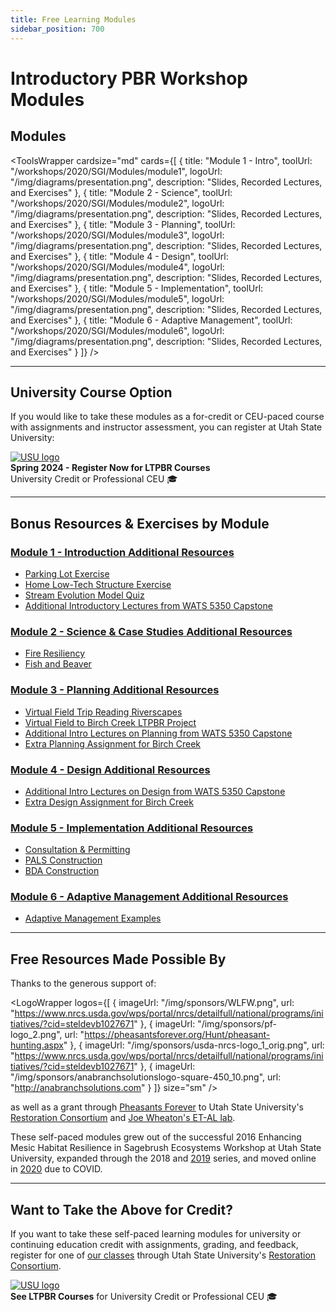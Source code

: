 ```yaml
---
title: Free Learning Modules
sidebar_position: 700
---
```


# Introductory PBR Workshop Modules

## Modules

<ToolsWrapper
  cardsize="md"
  cards={[
    {
      title: "Module 1 - Intro",
      toolUrl: "/workshops/2020/SGI/Modules/module1",
      logoUrl: "/img/diagrams/presentation.png",
      description: "Slides, Recorded Lectures, and Exercises"
    },
    {
      title: "Module 2 - Science",
      toolUrl: "/workshops/2020/SGI/Modules/module2",
      logoUrl: "/img/diagrams/presentation.png",
      description: "Slides, Recorded Lectures, and Exercises"
    },
    {
      title: "Module 3 - Planning",
      toolUrl: "/workshops/2020/SGI/Modules/module3",
      logoUrl: "/img/diagrams/presentation.png",
      description: "Slides, Recorded Lectures, and Exercises"
    },
    {
      title: "Module 4 - Design",
      toolUrl: "/workshops/2020/SGI/Modules/module4",
      logoUrl: "/img/diagrams/presentation.png",
      description: "Slides, Recorded Lectures, and Exercises"
    },
    {
      title: "Module 5 - Implementation",
      toolUrl: "/workshops/2020/SGI/Modules/module5",
      logoUrl: "/img/diagrams/presentation.png",
      description: "Slides, Recorded Lectures, and Exercises"
    },
    {
      title: "Module 6 - Adaptive Management",
      toolUrl: "/workshops/2020/SGI/Modules/module6",
      logoUrl: "/img/diagrams/presentation.png",
      description: "Slides, Recorded Lectures, and Exercises"
    }
  ]}
/>

---

## University Course Option

If you would like to take these modules as a for-credit or CEU-paced course with assignments and instructor assessment, you can register at Utah State University:

[![USU logo](/img/sponsors/USU.png)](/workshops/2024/USU)  
**Spring 2024 - Register Now for LTPBR Courses**  
University Credit or Professional CEU 🎓

---

## Bonus Resources & Exercises by Module

### [Module 1 - Introduction Additional Resources](/resources/Topics/01_Overview/)

- [Parking Lot Exercise](/resources/Topics/01_Overview/parkinglot)
- [Home Low-Tech Structure Exercise](/resources/Topics/01_Overview/homeverson)
- [Stream Evolution Model Quiz](/resources/Topics/01_Overview/sem)
- [Additional Introductory Lectures from WATS 5350 Capstone](http://capstone.restoration.usu.edu/Course_Topics/WATS_5350/Low-Tech/intro.html)

### [Module 2 - Science & Case Studies Additional Resources](/resources/Topics/02_Science/)

- [Fire Resiliency](/resources/Topics/02_Science/fire)
- [Fish and Beaver](/resources/Topics/02_Science/fish)

### [Module 3 - Planning Additional Resources](/resources/Topics/03_Planning/)

- [Virtual Field Trip Reading Riverscapes](/resources/Topics/03_Planning/sturcturalForcing)
- [Virtual Field to Birch Creek LTPBR Project](/resources/Topics/03_Planning/birchcreek)
- [Additional Intro Lectures on Planning from WATS 5350 Capstone](http://capstone.restoration.usu.edu/Course_Topics/WATS_5350/Low-Tech/planning.html)
- [Extra Planning Assignment for Birch Creek](http://capstone.restoration.usu.edu/Course_Topics/WATS_5350/Low-Tech/Projects/birch/birchplanning.html)

### [Module 4 - Design Additional Resources](/resources/Topics/04_Design/)

- [Additional Intro Lectures on Design from WATS 5350 Capstone](http://capstone.restoration.usu.edu/Course_Topics/WATS_5350/Low-Tech/planning.html)
- [Extra Design Assignment for Birch Creek](http://capstone.restoration.usu.edu/Course_Topics/WATS_5350/Low-Tech/Projects/birch/birchdesign.html)

### [Module 5 - Implementation Additional Resources](/resources/Topics/05_Implementation/)

- [Consultation & Permitting](/resources/Topics/05_Implementation/permitting)
- [PALS Construction](/resources/Topics/05_Implementation/PALS)
- [BDA Construction](/resources/Topics/05_Implementation/BDAs)

### [Module 6 - Adaptive Management Additional Resources](/resources/Topics/06_AdaptiveMgt/)

- [Adaptive Management Examples](/resources/Topics/06_AdaptiveMgt/adaptivemgt)

---

## Free Resources Made Possible By

Thanks to the generous support of:

<LogoWrapper
  logos={[ 
    { imageUrl: "/img/sponsors/WLFW.png", url: "https://www.nrcs.usda.gov/wps/portal/nrcs/detailfull/national/programs/initiatives/?cid=steldevb1027671" },
    { imageUrl: "/img/sponsors/pf-logo_2.png", url: "https://pheasantsforever.org/Hunt/pheasant-hunting.aspx" },
    { imageUrl: "/img/sponsors/usda-nrcs-logo_1_orig.png", url: "https://www.nrcs.usda.gov/wps/portal/nrcs/detailfull/national/programs/initiatives/?cid=steldevb1027671" },
    { imageUrl: "/img/sponsors/anabranchsolutionslogo-square-450_10.png", url: "http://anabranchsolutions.com" }
  ]}
  size="sm"
/>

as well as a grant through [Pheasants Forever](https://www.pheasantsforever.org/) to Utah State University's [Restoration Consortium](http://restoration.usu.edu/) and [Joe Wheaton's ET-AL lab](http://etal.joewheaton.org/).

These self-paced modules grew out of the successful 2016 Enhancing Mesic Habitat Resilience in Sagebrush Ecosystems Workshop at Utah State University, expanded through the 2018 and [2019](/workshops/2019/SGI/) series, and moved online in [2020](/workshops/2020/SGI/) due to COVID.

---

## Want to Take the Above for Credit?

If you want to take these self-paced learning modules for university or continuing education credit with assignments, grading, and feedback, register for one of [our classes](/workshops/uni) through Utah State University's [Restoration Consortium](http://restoration.usu.edu).

[![USU logo](/img/sponsors/USU.png)](/workshops/uni)  
**See LTPBR Courses** for University Credit or Professional CEU 🎓
